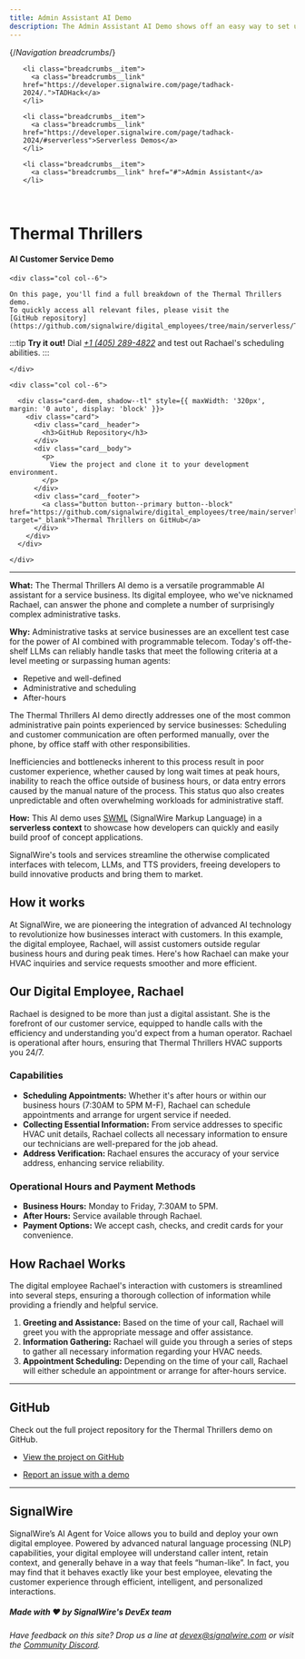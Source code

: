 ```yaml
---
title: Admin Assistant AI Demo
description: The Admin Assistant AI Demo shows off an easy way to set up a fully functional digital employee to handle scheduling for a busy service business using SignalWire APIs.
---
```


{/*Navigation breadcrumbs*/}
<nav aria-label="breadcrumbs">
  <ul class="breadcrumbs">

    <li class="breadcrumbs__item">
      <a class="breadcrumbs__link" href="https://developer.signalwire.com/page/tadhack-2024/.">TADHack</a>
    </li>

    <li class="breadcrumbs__item">
      <a class="breadcrumbs__link" href="https://developer.signalwire.com/page/tadhack-2024/#serverless">Serverless Demos</a>
    </li>

    <li class="breadcrumbs__item">
      <a class="breadcrumbs__link" href="#">Admin Assistant</a>
    </li>

  </ul>
</nav>

<br/>

# Thermal Thrillers

#### AI Customer Service Demo

<div class="row">
    
    <div class="col col--6">

    On this page, you'll find a full breakdown of the Thermal Thrillers demo. 
    To quickly access all relevant files, please visit the 
    [GitHub repository](https://github.com/signalwire/digital_employees/tree/main/serverless/Thermal_Thrillers).

:::tip
**Try it out!** 
Dial *<a href="tel:+14052894822">+1 (405) 289-4822</a>* and test out Rachael's scheduling abilities.
:::

    </div>

    <div class="col col--6">

      <div class="card-dem, shadow--tl" style={{ maxWidth: '320px', margin: '0 auto', display: 'block' }}>
        <div class="card">
          <div class="card__header">
            <h3>GitHub Repository</h3>
          </div>
          <div class="card__body">
            <p>
              View the project and clone it to your development environment.
            </p>
          </div>
          <div class="card__footer">
            <a class="button button--primary button--block" href="https://github.com/signalwire/digital_employees/tree/main/serverless/Thermal_Thrillers" target="_blank">Thermal Thrillers on GitHub</a>
          </div>
        </div>
      </div>

    </div>

</div>

---

**What:** The Thermal Thrillers AI demo is a versatile programmable AI assistant for a service business.
Its digital employee, who we've nicknamed Rachael, can answer the phone and complete a number of surprisingly complex administrative tasks.

**Why:** Administrative tasks at service businesses are an excellent test case for the power of AI combined with programmable telecom.
Today's off-the-shelf LLMs can reliably handle tasks that meet the following criteria at a level meeting or surpassing human agents:
 - Repetive and well-defined
 - Administrative and scheduling
 - After-hours

The Thermal Thrillers AI demo directly addresses one of the most common administrative pain points experienced by service businesses:
Scheduling and customer communication are often performed manually, over the phone, by office staff with other responsibilities.

Inefficiencies and bottlenecks inherent to this process result in poor customer experience,
whether caused by long wait times at peak hours, 
inability to reach the office outside of business hours, 
or data entry errors caused by the manual nature of the process.
This status quo also creates unpredictable and often overwhelming workloads for administrative staff.

**How:** This AI demo uses [SWML](https://developer.signalwire.com/swml) (SignalWire Markup Language)
in a **serverless context** to showcase how developers can quickly and easily build proof of concept applications.

SignalWire's tools and services streamline the otherwise complicated interfaces with telecom, LLMs, and TTS providers,
freeing developers to build innovative products and bring them to market.

## How it works

At SignalWire, we are pioneering the integration of advanced AI technology to revolutionize how businesses interact with customers. 
In this example, the digital employee, Rachael, will assist customers outside regular business hours and during peak times. 
Here's how Rachael can make your HVAC inquiries and service requests smoother and more efficient.

## Our Digital Employee, Rachael

Rachael is designed to be more than just a digital assistant. She is the forefront of our customer service, equipped to handle calls with the efficiency and understanding you'd expect from a human operator. Rachael is operational after hours, ensuring that Thermal Thrillers HVAC supports you 24/7.

### **Capabilities**

- **Scheduling Appointments:** Whether it's after hours or within our business hours (7:30AM to 5PM M-F), Rachael can schedule appointments and arrange for urgent service if needed.
- **Collecting Essential Information:** From service addresses to specific HVAC unit details, Rachael collects all necessary information to ensure our technicians are well-prepared for the job ahead.
- **Address Verification:** Rachael ensures the accuracy of your service address, enhancing service reliability.

### **Operational Hours and Payment Methods**

- **Business Hours:** Monday to Friday, 7:30AM to 5PM.
- **After Hours:** Service available through Rachael.
- **Payment Options:** We accept cash, checks, and credit cards for your convenience.

## How Rachael Works

The digital employee Rachael's interaction with customers is streamlined into several steps, ensuring a thorough collection of information while providing a friendly and helpful service.

1. **Greeting and Assistance:** Based on the time of your call, Rachael will greet you with the appropriate message and offer assistance.
2. **Information Gathering:** Rachael will guide you through a series of steps to gather all necessary information regarding your HVAC needs.
3. **Appointment Scheduling:** Depending on the time of your call, Rachael will either schedule an appointment or arrange for after-hours service.

---------------------

## GitHub

Check out the full project repository for the Thermal Thrillers demo on GitHub.

  - [View the project on GitHub](https://github.com/signalwire/digital_employees/tree/main/serverless/Thermal_Thrillers)

  - [Report an issue with a demo](https://github.com/signalwire/digital_employees/issues)

---

## SignalWire

 SignalWire’s AI Agent for Voice allows you to build and deploy your own digital employee. Powered by advanced natural language processing (NLP) capabilities, your digital employee will understand caller intent, retain context, and generally behave in a way that feels “human-like”.  In fact, you may find that it behaves exactly like your best employee, elevating the customer experience through efficient, intelligent, and personalized interactions.

##### Made with ❤️ by SignalWire's DevEx team

*Have feedback on this site? Drop us a line at devex@signalwire.com or visit the [Community Discord](https://discord.com/invite/F2WNYTNjuF).*
